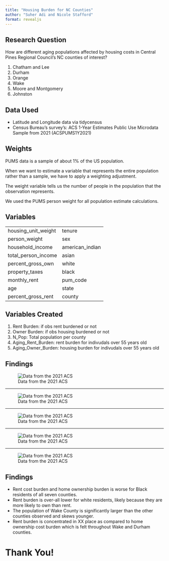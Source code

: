 ```yaml
---
title: "Housing Burden for NC Counties"
author: "Suher Adi and Nicole Stafford"
format: revealjs
---
```

## Research Question
<style>
.reveal {
    background-color: lavender;
}

.reveal h1 {
    font-family: Arial, sans-serif;
    text-align: center;
}

.reveal h2 {
   font-family: Arial, sans-serif;
    text-align: center;
}
</style>


How are different aging populations affected by housing costs in Central Pines Regional Council’s NC counties of interest?

1. Chatham and Lee
2. Durham
3. Orange
4. Wake 
5. Moore and Montgomery
6. Johnston

## Data Used

- Latitude and Longitude data via tidycensus 
- Census Bureau’s survey’s: ACS 1-Year Estimates Public Use Microdata Sample from 2021 (ACSPUMS1Y2021)

## Weights
PUMS data is a sample of about 1% of the US population. 

When we want to estimate a variable that represents the entire population rather than a sample, we have to apply a weighting adjustment. 

The weight variable tells us the number of people in the population that the observation represents. 

We used the PUMS person weight for all population estimate calculations.

## Variables
|                  |                      |
|------------------|----------------------|
| housing_unit_weight |   tenure    |
| person_weight    | sex                  |
| household_income | american_indian   |
| total_person_income | asian            |
| percent_gross_own | white                |
| property_taxes   | black     |
|  monthly_rent    | pum_code               |
|   age            | state               |
|  percent_gross_rent  | county           |


## Variables Created
1. Rent Burden: if obs rent burdened or not 
2. Owner Burden: if obs housing burdened or not 
3. N_Pop: Total population per county
4. Aging_Rent_Burden: rent burden for indivudals over 55 years old
5. Aging_Owner_Burden: housing burden for indivudals over 55 years old

## Findings

![Data from the 2021 ACS](zoom_out.jpeg)

---

![Data from the 2021 ACS](zoom_in.jpeg)

---

![Data from the 2021 ACS](rent.jpeg)

---

![Data from the 2021 ACS](mortgage.jpeg)

---

![Data from the 2021 ACS](NC_Maps.jpeg)

## Findings
- Rent cost burden and home ownership burden is worse for Black residents of all seven counties. 
- Rent burden is over-all lower for white residents, likely because they are more likely to own than rent.
- The population of Wake County is significantly larger than the other counties observed and skews younger. 
- Rent burden is concentrated in XX place as compared to home ownership cost burden which is felt throughout Wake and Durham counties.  

# Thank You!
